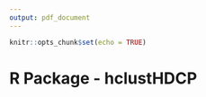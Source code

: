 ```yaml
---
output: pdf_document
---
```


```r
knitr::opts_chunk$set(echo = TRUE)
```

# R Package - hclustHDCP
